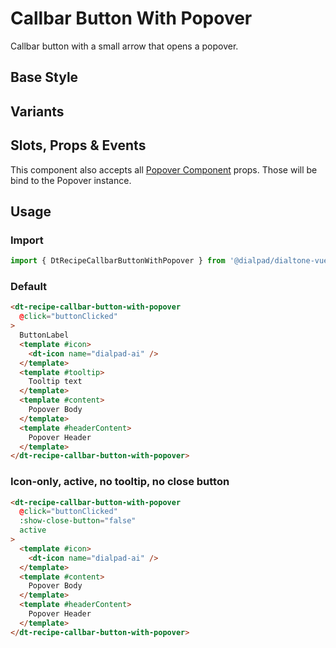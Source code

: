 
# Callbar Button With Popover

<Subtitle>
  Callbar button with a small arrow that opens a popover.
</Subtitle>

## Base Style

<Canvas>
  <Story id="recipes-buttons-callbar-button-with-popover--default" />
</Canvas>

## Variants

<Canvas>
  <Story id="recipes-buttons-callbar-button-with-popover--variants" />
</Canvas>

## Slots, Props & Events

This component also accepts all [Popover Component](?path=/docs/components-popover--default#slots-props--events) props.
Those will be bind to the Popover instance.

<ArgsTable story={PRIMARY_STORY} />

## Usage

### Import

```jsx
import { DtRecipeCallbarButtonWithPopover } from '@dialpad/dialtone-vue';
```

### Default

```html
<dt-recipe-callbar-button-with-popover
  @click="buttonClicked"
>
  ButtonLabel
  <template #icon>
    <dt-icon name="dialpad-ai" />
  </template>
  <template #tooltip>
    Tooltip text
  </template>
  <template #content>
    Popover Body
  </template>
  <template #headerContent>
    Popover Header
  </template>
</dt-recipe-callbar-button-with-popover>
```

### Icon-only, active, no tooltip, no close button

```html
<dt-recipe-callbar-button-with-popover
  @click="buttonClicked"
  :show-close-button="false"
  active
>
  <template #icon>
    <dt-icon name="dialpad-ai" />
  </template>
  <template #content>
    Popover Body
  </template>
  <template #headerContent>
    Popover Header
  </template>
</dt-recipe-callbar-button-with-popover>
```

